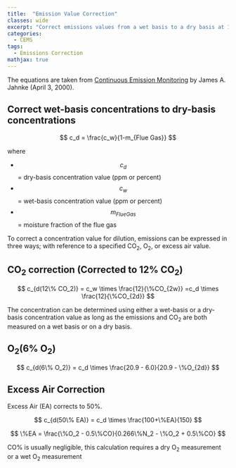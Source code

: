 ```yaml
---
title:  "Emission Value Correction"
classes: wide
excerpt: "Correct emissions values from a wet basis to a dry basis at 12% CO<sub>2</sub>, 6% O<sub>2</sub> or 50% excess air"
categories: 
  - CEMS
tags:
  - Emissions Correction
mathjax: true
---
```


The equations are taken from [Continuous Emission Monitoring](https://www.amazon.ca/Continuous-Emission-Monitoring-James-Jahnke/dp/0471292273) by James A. Jahnke (April 3, 2000).

## Correct wet-basis concentrations to dry-basis concentrations

$$ c_d = \frac{c_w}{1-m_{Flue Gas}}  $$

where 

- $$c_d$$ = dry-basis concentration value (ppm or percent)
- $$c_w$$ = wet-basis concentration value (ppm or percent) 
- $$ m_{Flue Gas}$$ = moisture fraction of the flue gas 

To correct a concentration value for dilution, emissions can be expressed in three ways; with reference to a specified CO<sub>2</sub>, O<sub>2</sub>, or excess air value.

## CO<sub>2</sub> correction (Corrected to 12% CO<sub>2</sub>)

$$ c_{d(12\% CO_2)} = c_w \times \frac{12}{\%CO_{2w}} =c_d \times \frac{12}{\%CO_{2d}}  $$

The concentration can be determined using either a wet-basis or a dry-basis concentration value as long as the emissions and CO<sub>2</sub> are both measured on a wet basis or on a dry basis.

## O<sub>2</sub>(6% O<sub>2</sub>)

$$ c_{d(6\% O_2)} = c_d \times \frac{20.9 - 6.0}{20.9 - \%O_{2d}} $$

## Excess Air Correction 

Excess Air (EA) corrects to 50%.

$$ c_{d(50\% EA)} = c_d \times \frac{100+\%EA}{150} $$

$$ \%EA = \frac{\%O_2 - 0.5\%CO}{0.266\%N_2 - \%O_2 + 0.5\%CO} $$ 

CO% is usually negligible, this calculation requires a dry O<sub>2</sub> measurement or a wet O<sub>2</sub> measurement


